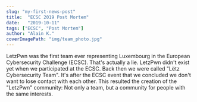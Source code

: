 ```yaml
---
slug: "my-first-news-post"
title:  "ECSC 2019 Post Mortem"
date:   "2019-10-11"
tags: ["ECSC", "Post Mortem"]
author: "Alain K."
coverImagePath: "img/team_photo.jpg"
---
```


LetzPwn was the first team ever representing Luxembourg in the European Cybersecurity Challenge (ECSC). That's actually a lie. LetzPwn didn't exist yet when we participated at the ECSC. Back then we were called "Lëtz Cybersecurity Team". It's after the ECSC event that we concluded we don't want to lose contact with each other. This resulted the creation of the "LetzPwn" community: Not only a team, but a community for people with the same interests.   

